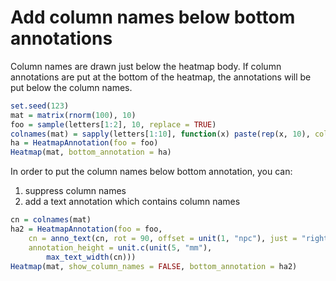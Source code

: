 Add column names below bottom annotations
============================================

Column names are drawn just below the heatmap body. If column annotations are put
at the bottom of the heatmap, the annotations will be put below the column names.

```r
set.seed(123)
mat = matrix(rnorm(100), 10)
foo = sample(letters[1:2], 10, replace = TRUE)
colnames(mat) = sapply(letters[1:10], function(x) paste(rep(x, 10), collapse = ""))
ha = HeatmapAnnotation(foo = foo)
Heatmap(mat, bottom_annotation = ha)
```

In order to put the column names below bottom annotation, you can:

1. suppress column names
2. add a text annotation which contains column names

```r
cn = colnames(mat)
ha2 = HeatmapAnnotation(foo = foo,
    cn = anno_text(cn, rot = 90, offset = unit(1, "npc"), just = "right"),
    annotation_height = unit.c(unit(5, "mm"),
        max_text_width(cn)))
Heatmap(mat, show_column_names = FALSE, bottom_annotation = ha2)
```
